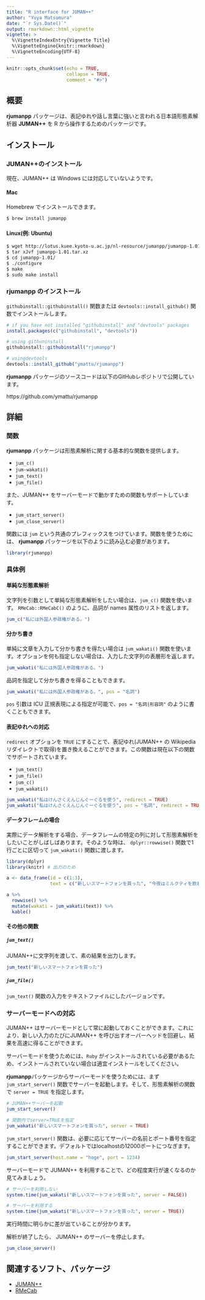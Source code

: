 ```yaml
---
title: "R interface for JUMAN++"
author: "Yuya Matsumura"
date: "`r Sys.Date()`"
output: rmarkdown::html_vignette
vignette: >
  %\VignetteIndexEntry{Vignette Title}
  %\VignetteEngine{knitr::rmarkdown}
  %\VignetteEncoding{UTF-8}
---
```


```r
knitr::opts_chunk$set(echo = TRUE,
                      collapse = TRUE,
                      comment = "#>")
```

## 概要
**rjumanpp** パッケージは、表記ゆれや話し言葉に強いと言われる日本語形態素解析器 **JUMAN++** を R から操作するためのパッケージです。

## インストール
### JUMAN++のインストール
現在、JUMAN++ は Windows には対応していないようです。

#### Mac
Homebrew でインストールできます。

```bash
$ brew install jumanpp
```

#### Linux(例: Ubuntu)

```bash
$ wget http://lotus.kuee.kyoto-u.ac.jp/nl-resource/jumanpp/jumanpp-1.01.tar.xz
$ tar xJvf jumanpp-1.01.tar.xz
$ cd jumanpp-1.01/
$ ./configure
$ make
$ sudo make install
```

### **rjumanpp** のインストール
`githubinstall::githubinstall()` 関数または `devtools::install_github()` 関数でインストールします。
```r
# if you have not installed "githubinstall" and "devtools" packages
install.packages(c("githubinstall", "devtools"))

# using githuninstall
githubinstall::githubinstall("rjumanpp")

# usingdevtools
devtools::install_github("ymattu/rjumanpp")
```

**rjumanpp** パッケージのソースコードは以下のGitHubレポジトリで公開しています。

https://github.com/ymattu/rjumanpp

## 詳細
### 関数
**rjumanpp** パッケージは形態素解析に関する基本的な関数を提供します。

- `jum_c()`
- `jum-wakati()`
- `jum_text()`
- `jum_file()`

また、JUMAN++ をサーバーモードで動かすための関数もサポートしています。

- `jum_start_server()`
- `jum_close_server()`

関数には `jum` という共通のプレフィックスをつけています。関数を使うためには、 **rjumanpp** パッケージを以下のように読み込む必要があります。

```r
library(rjumanpp)
```

### 具体例
#### 単純な形態素解析
文字列を引数として単純な形態素解析をしたい場合は、`jum_c()` 関数を使います。 `RMeCab::RMeCabC()` のように、品詞が names 属性のリストを返します。
```r
jum_c("私には外国人参政権がある。")
```

#### 分かち書き
単純に文章を入力して分かち書きを得たい場合は `jum_wakati()` 関数を使います。オプションを何も指定しない場合は、入力した文字列の表層形を返します。
```r
jum_wakati("私には外国人参政権がある。")
```

品詞を指定して分かち書きを得ることもできます。
```r
jum_wakati("私には外国人参政権がある。", pos = "名詞")
```

`pos` 引数は ICU 正規表現による指定が可能で、`pos = "名詞|形容詞"` のように書くこともできます。

#### 表記ゆれへの対応
`redirect` オプションを `TRUE` にすることで、表記ゆれ(JUMAN++ の Wikipedia リダイレクトで取得)を置き換えることができます。この関数は現在以下の関数でサポートされています。

- `jum_text()`
- `jum_file()`
- `jum_c()`
- `jum_wakati()`

```r
jum_wakati("私はけんさくえんじんぐーぐるを使う", redirect = TRUE)
jum_wakati("私はけんさくえんじんぐーぐるを使う", pos = "名詞", redirect = TRUE)
```

#### データフレームの場合
実際にデータ解析をする場合、データフレームの特定の列に対して形態素解析をしたいことがしばしばあります。そのような時は、 `dplyr::rowwise()` 関数で1行ごとに区切って `jum_wakati()`  関数に渡します。

```R
library(dplyr)
library(knitr) # 出力のため

a <- data_frame(id = c(1:3),
                text = c("新しいスマートフォンを買った", "今夜はミルクティを飲む", "私には外国人参政権がある"))

a %>%
  rowwise() %>%
  mutate(wakati = jum_wakati(text)) %>%
  kable()
```

#### その他の関数
##### `jum_text()`
JUMAN++に文字列を渡して、素の結果を出力します。

```r
jum_text("新しいスマートフォンを買った")
```

##### `jum_file()`
`jum_text()` 関数の入力をテキストファイルにしたバージョンです。

### サーバーモードへの対応
JUMAN++ はサーバーモードとして常に起動しておくことができます。これにより、新しい入力のたびにJUMAN++ を呼び出すオーバーヘッドを回避し、結果を高速に得ることができます。

サーバーモードを使うためには、`Ruby` がインストールされている必要があるため、インストールされていない場合は適宜インストールをしてください。

**rjumanpp**パッケージからサーバーモードを使うためには、まず `jum_start_server()` 関数でサーバーを起動します。そして、形態素解析の関数で `server = TRUE` を指定します。

```r
# JUMAN++サーバーを起動
jum_start_server()

# 関数内でserver=TRUEを指定
jum_wakati("新しいスマートフォンを買った", server = TRUE)
```

`jum_start_server()` 関数は、必要に応じてサーバーの名前とポート番号を指定することができます。デフォルトではlocalhostの12000ポートにつなぎます。
```r
jum_start_server(host.name = "hoge", port = 1234)
```

サーバーモードで JUMAN++ を利用することで、どの程度実行が速くなるのか見てみましょう。

```r
# サーバーを利用しない
system.time(jum_wakati("新しいスマートフォンを買った", server = FALSE))

# サーバーを利用する
system.time(jum_wakati("新しいスマートフォンを買った", server = TRUE))
```

実行時間に明らかに差が出ていることが分かります。

解析が終了したら、 JUMAN++ のサーバーを停止します。
```r
jum_close_server()
```

## 関連するソフト、パッケージ
- [JUMAN++](http://nlp.ist.i.kyoto-u.ac.jp/?JUMAN%2B%2B)
- [RMeCab](http://rmecab.jp/wiki/index.php?RMeCab)
